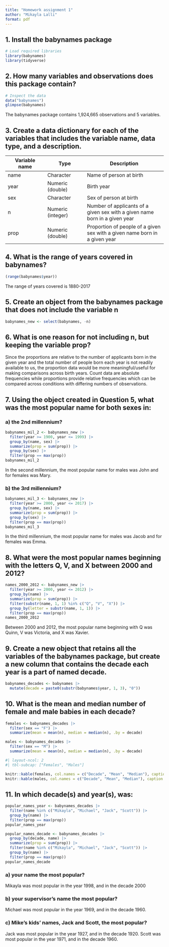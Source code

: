```yaml
---
title: "Homework assignment 1"
author: "Mikayla Lalli"
format: pdf
---
```


## 1. Install the **babynames** package

```r
# Load required libraries
library(babynames)
library(tidyverse)
```

## 2. How many variables and observations does this package contain?

```r
# Inspect the data
data("babynames")
glimpse(babynames)
```

The babynames package contains 1,924,665 observations and 5 variables.

## 3. Create a data dictionary for each of the variables that includes the variable name, data type, and a description.

| Variable name | Type | Description |
|------------------|------------------|------------------------------------|
| name | Character | Name of person at birth |
| year | Numeric (double) | Birth year |
| sex | Character | Sex of person at birth |
| n | Numeric (integer) | Number of applicants of a given sex with a given name born in a given year |
| prop | Numeric (double) | Proportion of people of a given sex with a given name born in a given year |

## 4. What is the range of years covered in babynames?

```r
(range(babynames$year))
```

The range of years covered is 1880-2017

## 5. Create an object from the babynames package that does not include the variable n

```r
babynames_new <- select(babynames, -n)
```

## 6. What is one reason for not including n, but keeping the variable prop?

Since the proportions are relative to the number of applicants born in the given year and the total number of people born each year is not readily available to us, the proportion data would be more meaningful/useful for making comparisons across birth years. Count data are absolute frequencies while proportions provide relative frequencies which can be compared across conditions with differing numbers of observations.

## 7. Using the object created in Question 5, what was the most popular name for both sexes in:

### a) the 2nd millennium?

```r
babynames_mil_2 <- babynames_new |> 
  filter(year >= 1900, year <= 1999) |> 
  group_by(name, sex) |> 
  summarize(prop = sum(prop)) |>
  group_by(sex) |> 
  filter(prop == max(prop))
babynames_mil_2
```

In the second millennium, the most popular name for males was John and for females was Mary.

### b) the 3rd millennium?

```r
babynames_mil_3 <- babynames_new |> 
  filter(year >= 2000, year <= 2017) |> 
  group_by(name, sex) |> 
  summarize(prop = sum(prop)) |>
  group_by(sex) |> 
  filter(prop == max(prop))
babynames_mil_3
```

In the third millennium, the most popular name for males was Jacob and for females was Emma.

## 8. What were the most popular names beginning with the letters Q, V, and X between 2000 and 2012?

```r
names_2000_2012 <- babynames_new |> 
  filter(year >= 2000, year <= 2012) |>
  group_by(name) |> 
  summarize(prop = sum(prop)) |> 
  filter(substr(name, 1, 1) %in% c("Q", "V", "X")) |>
  group_by(letter = substr(name, 1, 1)) |> 
  filter(prop == max(prop))
names_2000_2012
```

Between 2000 and 2012, the most popular name beginning with Q was Quinn, V was Victoria, and X was Xavier.

## 9. Create a new object that retains all the variables of the babynames package, but create a new column that contains the decade each year is a part of named decade.

```r
babynames_decades <- babynames |> 
  mutate(decade = paste0(substr(babynames$year, 1, 3), "0"))
```

## 10. What is the mean and median number of female and male babies in each decade?

```r
females <- babynames_decades |> 
  filter(sex == "F") |> 
  summarize(mean = mean(n), median = median(n), .by = decade)

males <- babynames_decades |> 
  filter(sex == "M") |> 
  summarize(mean = mean(n), median = median(n), .by = decade)
```

```r
#| layout-ncol: 2
#| tbl-subcap: ["Females", "Males"]

knitr::kable(females, col.names = c("Decade", "Mean", "Median"), caption = "Females")
knitr::kable(males, col.names = c("Decade", "Mean", "Median"), caption = "Males")
```

## 11. In which decade(s) and year(s), was:

```r
popular_names_year <- babynames_decades |> 
  filter(name %in% c("Mikayla", "Michael", "Jack", "Scott")) |>
  group_by(name) |> 
  filter(prop == max(prop))
popular_names_year

popular_names_decade <- babynames_decades |> 
  group_by(decade, name) |> 
  summarize(prop = sum(prop)) |> 
  filter(name %in% c("Mikayla", "Michael", "Jack", "Scott")) |> 
  group_by(name) |> 
  filter(prop == max(prop))
popular_names_decade
```

### a) your name the most popular?

Mikayla was most popular in the year 1998, and in the decade 2000

### b) your supervisor’s name the most popular?

Michael was most popular in the year 1969, and in the decade 1960.

### c) Mike’s kids’ names, Jack and Scott, the most popular?

Jack was most popular in the year 1927, and in the decade 1920. Scott was most popular in the year 1971, and in the decade 1960.
